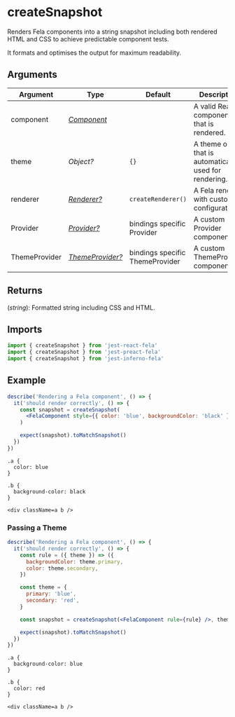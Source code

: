# createSnapshot

Renders Fela components into a string snapshot including both rendered HTML and CSS to achieve predictable component tests.

It formats and optimises the output for maximum readability.

## Arguments

| Argument      | Type                                                         | Default                         | Description                                              |
| ------------- | ------------------------------------------------------------ | ------------------------------- | -------------------------------------------------------- |
| component     | [_Component_](https://reactjs.org/docs/react-component.html) |                                 | A valid React component that is rendered.                |
| theme         | _Object?_                                                    | `{}`                            | A theme object that is automatically used for rendering. |
| renderer      | [_Renderer?_](api/fela/renderer)                             | `createRenderer()`              | A Fela renderer with custom configuration                |
| Provider      | [_Provider?_](api/react-fela/Provider)                       | bindings specific Provider      | A custom Provider component                              |
| ThemeProvider | [_ThemeProvider?_](api/react-fela/ThemeProvider)             | bindings specific ThemeProvider | A custom ThemeProvider component                         |

## Returns

(_string_): Formatted string including CSS and HTML.

## Imports

```javascript
import { createSnapshot } from 'jest-react-fela'
import { createSnapshot } from 'jest-preact-fela'
import { createSnapshot } from 'jest-inferno-fela'
```

## Example

```jsx
describe('Rendering a Fela component', () => {
  it('should render correctly', () => {
    const snapshot = createSnapshot(
      <FelaComponent style={{ color: 'blue', backgroundColor: 'black' }} />
    )

    expect(snapshot).toMatchSnapshot()
  })
})
```

```snapshot name=Snapshot
.a {
  color: blue
}

.b {
  background-color: black
}

<div className=a b />
```

### Passing a Theme

```jsx
describe('Rendering a Fela component', () => {
  it('should render correctly', () => {
    const rule = ({ theme }) => ({
      backgroundColor: theme.primary,
      color: theme.secondary,
    })

    const theme = {
      primary: 'blue',
      secondary: 'red',
    }

    const snapshot = createSnapshot(<FelaComponent rule={rule} />, theme)

    expect(snapshot).toMatchSnapshot()
  })
})
```

```snapshot name=Snapshot
.a {
  background-color: blue
}

.b {
  color: red
}

<div className=a b />
```
